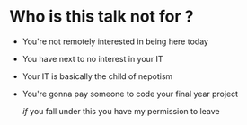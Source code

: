 # Who is this talk not for ?

- You're not remotely interested in being here today
- You have next to no interest in your IT
- Your IT is basically the child of nepotism
- You're gonna pay someone to code your final year project

  _if_ you fall under this you have my permission to leave
